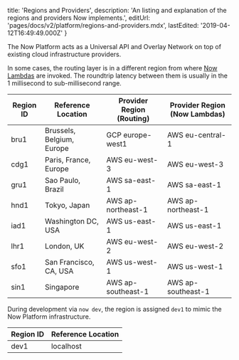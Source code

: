 
  title: 'Regions and Providers',
  description:
    'An listing and explanation of the regions and providers Now implements.',
  editUrl: 'pages/docs/v2/platform/regions-and-providers.mdx',
  lastEdited: '2019-04-12T16:49:49.000Z'
}

The Now Platform acts as a Universal API and Overlay Network on top of existing cloud infrastructure providers.

In some cases, the routing layer is in a different region from where [Now Lambdas](/docs/v2/deployments/concepts/lambdas) are invoked. The roundtrip latency between them is usually in the 1 millisecond to sub-millisecond range.

| Region ID | Reference Location        | Provider Region (Routing) | Provider Region (Now Lambdas) |
| --------- | ------------------------- | ------------------------- | ----------------------------- |
| bru1      | Brussels, Belgium, Europe | GCP europe-west1          | AWS eu-central-1              |
| cdg1      | Paris, France, Europe     | AWS eu-west-3             | AWS eu-west-3                 |
| gru1      | Sao Paulo, Brazil         | AWS sa-east-1             | AWS sa-east-1                 |
| hnd1      | Tokyo, Japan              | AWS ap-northeast-1        | AWS ap-northeast-1            |
| iad1      | Washington DC, USA        | AWS us-east-1             | AWS us-east-1                 |
| lhr1      | London, UK                | AWS eu-west-2             | AWS eu-west-2                 |
| sfo1      | San Francisco, CA, USA    | AWS us-west-1             | AWS us-west-1                 |
| sin1      | Singapore                 | AWS ap-southeast-1        | AWS ap-southeast-1            |

During development via `now dev`, the region is assigned `dev1` to mimic the Now Platform infrastructure.

| Region ID | Reference Location |
| --------- | ------------------ |
| dev1      | localhost          |

